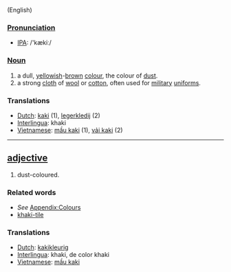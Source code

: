 (English)
===[[Pronunciation]]===
*[[w:IPA|IPA]]: /'kækiː/
===[[Noun]]===
#a dull, [[yellow]]ish-[[brown]] [[color|colour]], the colour of [[dust]].
#a strong [[cloth]] of [[wool]] or [[cotton]], often used for [[military]] [[uniform]]s.

=== Translations ===
*[[Dutch]]: [[kaki]] (1), [[legerkledij]] (2)
*[[Interlingua]]: khaki
*[[Vietnamese]]: [[mầu kaki]] (1), [[vải kaki]] (2)

----

== [[adjective]] ==
#dust-coloured.

=== Related words ===
*''See'' [[Wiktionary_Appendix:Colours|Appendix:Colours]]
*[[khaki-tile]]

=== Translations ===
*[[Dutch]]: [[kakikleurig]]
*[[Interlingua]]: khaki, de color khaki
*[[Vietnamese]]: [[mầu kaki]]